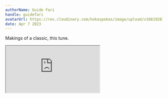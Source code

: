 ```yaml
---
authorName: Guide Fari
handle: guidefari
avatarUrl: https://res.cloudinary.com/hokaspokas/image/upload/v1661928720/bar_shpohc.png
date: Apr 7 2023
---
```


Makings of a classic, this tune.

<iframe
  style={{ border: 0, width: 350, height: 442 }}
  src="https://bandcamp.com/EmbeddedPlayer/track=3866522865/size=large/bgcol=181a1b/linkcol=056cc4/tracklist=false/transparent=true/"
  seamless
></iframe>
